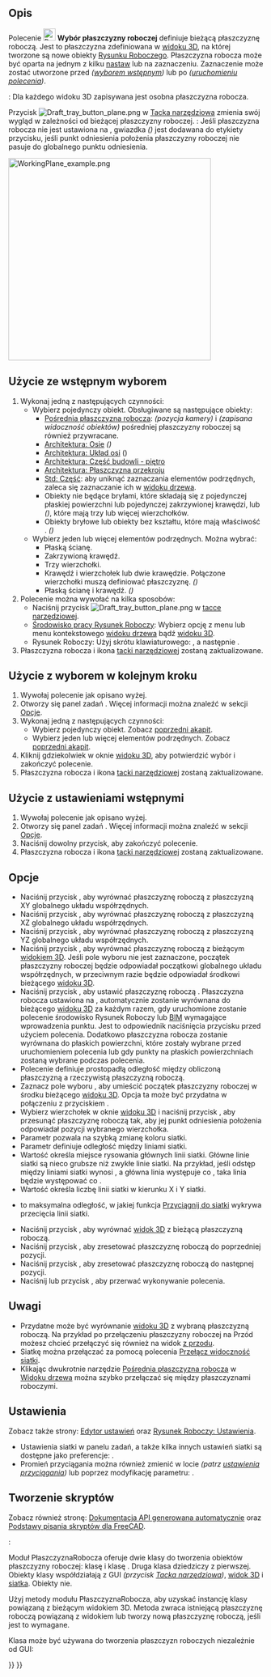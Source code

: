 <languages/>

{{Docnav/pl
|[[Draft_Shape2DView/pl|Widok 2D kształtu]]
|[[Draft_SetStyle/pl|Ustaw styl]]
|[[Draft_Workbench/pl|środowisko pracy Rysunek Roboczy]]
|IconL=Draft_Shape2DView.svg
|IconR=Draft_SetStyle.svg
|IconC=Workbench_Draft.svg
}}

{{GuiCommand/pl
|Name=Draft SelectPlane
|Name/pl=Rysunek Roboczy: Wybór płaszczyzny
|MenuLocation=Kreślenie → Przybory → Wybierz płaszczyznę
|Workbenches=[[Draft_Workbench/pl|Rysunek Roboczy]], [[BIM_Workbench/pl|BIM]]
|Shortcut=Rysunek Roboczy: {{KEY|W}} {{KEY|P}}
|SeeAlso=[[Draft_SetWorkingPlaneProxy/pl|Ustaw pośrednią płaszczyznę roboczą]], [[Draft_ToggleGrid/pl|Pokaż / ukryj siatkę]]
}}

<span id="Description"></span>
==Opis== 

Polecenie [[Image:Draft_SelectPlane.svg|24px]] '''Wybór płaszczyzny roboczej''' definiuje bieżącą płaszczyznę roboczą. Jest to płaszczyzna zdefiniowana w [[3D_view/pl|widoku 3D]], na której tworzone są nowe obiekty [[Draft_Workbench/pl|Rysunku Roboczego]]. Płaszczyzna robocza może być oparta na jednym z kilku [[#Użycie_z_ustawieniami wstępnymi|nastaw]] lub na zaznaczeniu. Zaznaczenie może zostać utworzone przed ''([[#Użycie_ze_wstępnym_wyborem|wyborem wstępnym]])'' lub po ''([[#Użycie_z_wyborem_w_kolejnym_kroku|uruchomieniu polecenia]])''.

{{Version|1.0}}: Dla każdego widoku 3D zapisywana jest osobna płaszczyzna robocza.

Przycisk [[Image:Draft_tray_button_plane.png]] w [[Draft_Tray/pl|Tacka narzędziowa]] zmienia swój wygląd w zależności od bieżącej płaszczyzny roboczej. {{Version/pl|1.0}}: Jeśli płaszczyzna robocza nie jest ustawiona na {{MenuCommand|Automatyczną}}, gwiazdka ''({{MenuCommand|*}})'' jest dodawana do etykiety przycisku, jeśli punkt odniesienia położenia płaszczyzny roboczej nie pasuje do globalnego punktu odniesienia.

[[Image:WorkingPlane_example.png|400px]]
{{Caption|Kształty tworzone na różnych płaszczyznach roboczych.}}

<span id="Usage_with_pre-selection"></span>
==Użycie ze wstępnym wyborem==

# Wykonaj jedną z następujących czynności:
#* Wybierz pojedynczy obiekt. Obsługiwane są następujące obiekty:
#** [[Draft_WorkingPlaneProxy/pl|Pośrednia płaszczyzna robocza]]: {{PropertyView|View Data}} ''(pozycja kamery)'' i {{PropertyView|Visibility Map}} ''(zapisana widoczność obiektów)'' pośredniej płaszczyzny roboczej są również przywracane.
#** [[Arch_Axis/pl|Architektura: Osie]] ''({{Version/pl|1.0}})''
#** [[Arch_AxisSystem/pl|Architektura: Układ osi]] ({{Version/pl|1.0}})
#** [[Arch_BuildingPart/pl|Architektura: Część budowli - piętro]]
#** [[Arch_SectionPlane/pl|Architektura: Płaszczyzna przekroju]]
#** [[Std_Part/pl|Std: Część]]: aby uniknąć zaznaczania elementów podrzędnych, zaleca się zaznaczanie ich w [[Tree_view/pl|widoku drzewa]].
#** Obiekty nie będące bryłami, które składają się z pojedynczej płaskiej powierzchni lub pojedynczej zakrzywionej krawędzi, lub ''({{Version/pl|1.0}})'', które mają trzy lub więcej wierzchołków.
#** Obiekty bryłowe lub obiekty bez kształtu, które mają właściwość {{PropertyData|Umiejscowienie}}. ''({{Version/pl|1.0}})''
#* Wybierz jeden lub więcej elementów podrzędnych. Można wybrać:
#** Płaską ścianę.
#** Zakrzywioną krawędź.
#** Trzy wierzchołki.
#** Krawędź i wierzchołek lub dwie krawędzie. Połączone wierzchołki muszą definiować płaszczyznę. ''({{Version/pl|1.0}})''
#** Płaską ścianę i krawędź. ''({{Version/pl|1.1}})''
# Polecenie można wywołać na kilka sposobów:
#* Naciśnij przycisk [[Image:Draft_tray_button_plane.png]] w [[Draft_Tray/pl|tacce narzędziowej]].
#* [[Draft_Workbench/pl|Środowisko pracy Rysunek Roboczy]]: Wybierz opcję {{MenuCommand|Narzędzia → [[Image:Draft_SelectPlane.svg|16px]] Wybierz płaszczyznę}} z menu lub menu kontekstowego [[Tree_view/pl|widoku drzewa]] bądź [[3D_view/pl|widoku 3D]].
#* Rysunek Roboczy: Użyj skrótu klawiaturowego: {{KEY|W}}, a następnie {{KEY|P}}.
# Płaszczyzna robocza i ikona [[Draft_Tray/pl|tacki narzędziowej]] zostaną zaktualizowane.

<span id="Usage_with_post-selection"></span>
==Użycie z wyborem w kolejnym kroku==

# Wywołaj polecenie jak opisano wyżej.
# Otworzy się panel zadań {{MenuCommand|Ustawienia płaszczyzny roboczej}}. Więcej informacji można znaleźć w sekcji [[#Opcje|Opcje]].
# Wykonaj jedną z następujących czynności:
#* Wybierz pojedynczy obiekt. Zobacz [[#Użycie_ze_wstępnym_wyborem|poprzedni akapit]].
#* Wybierz jeden lub więcej elementów podrzędnych. Zobacz [[#Użycie_ze_wstępnym_wyborem|poprzedni akapit]].
# Kliknij gdziekolwiek w oknie [[3D_view/pl|widoku 3D]], aby potwierdzić wybór i zakończyć polecenie.
# Płaszczyzna robocza i ikona [[Draft_Tray/pl|tacki narzędziowej]] zostaną zaktualizowane.

<span id="Usage_with_presets"></span>
==Użycie z ustawieniami wstępnymi==

# Wywołaj polecenie jak opisano wyżej.
# Otworzy się panel zadań {{MenuCommand|Ustawienia płaszczyzny roboczej}}. Więcej informacji można znaleźć w sekcji [[#Opcje|Opcje]].
# Naciśnij dowolny przycisk, aby zakończyć polecenie.
# Płaszczyzna robocza i ikona [[Draft_Tray/pl|tacki narzędziowej]] zostaną zaktualizowane.

<span id="Options"></span>
==Opcje== 

* Naciśnij przycisk {{Button|[[Image:View-top.svg|16px]] Góra (XY)}}, aby wyrównać płaszczyznę roboczą z płaszczyzną XY globalnego układu współrzędnych.
* Naciśnij przycisk {{Button|[[Image:View-front.svg|16px]] Przód (XZ)}}, aby wyrównać płaszczyznę roboczą z płaszczyzną XZ globalnego układu współrzędnych.
* Naciśnij przycisk {{Button|[[Image:View-right.svg|16px]] Bok (YZ)}}, aby wyrównać płaszczyznę roboczą z płaszczyzną YZ globalnego układu współrzędnych.
* Naciśnij przycisk {{Button|[[Image:View-isometric.svg|16px]] Wyrównaj do widoku}}, aby wyrównać płaszczyznę roboczą z bieżącym [[3D_view/pl|widokiem 3D]]. Jeśli pole wyboru {{MenuCommand|Wyśrodkuj płaszczyznę na widoku}} nie jest zaznaczone, początek płaszczyzny roboczej będzie odpowiadał początkowi globalnego układu współrzędnych, w przeciwnym razie będzie odpowiadał środkowi bieżącego [[3D_view/pl|widoku 3D]].
* Naciśnij przycisk {{Button|[[Image:View-axonometric.svg|16px]] Automatycznie}}, aby ustawić płaszczyznę roboczą {{MenuCommand|Automatycznie}}. Płaszczyzna robocza ustawiona na {{MenuCommand|Automatycznie}}, automatycznie zostanie wyrównana do bieżącego [[3D_view/pl|widoku 3D]] za każdym razem, gdy uruchomione zostanie polecenie środowisko Rysunek Roboczy lub [[BIM_Workbench/pl|BIM]] wymagające wprowadzenia punktu. Jest to odpowiednik naciśnięcia przycisku {{Button|[[Image:View-isometric.svg|16px]] Wyrównaj do widoku}} przed użyciem polecenia. Dodatkowo płaszczyzna robocza zostanie wyrównana do płaskich powierzchni, które zostały wybrane przed uruchomieniem polecenia lub gdy punkty na płaskich powierzchniach zostaną wybrane podczas polecenia.
* Polecenie {{MenuCommand|Odsunięcie}} definiuje prostopadłą odległość między obliczoną płaszczyzną a rzeczywistą płaszczyzną roboczą.
* Zaznacz pole wyboru {{MenuCommand|Wyśrodkuj płaszczyznę na widoku}}, aby umieścić początek płaszczyzny roboczej w środku bieżącego [[3D_view/pl|widoku 3D]]. Opcja ta może być przydatna w połączeniu z przyciskiem {{Button|[[Image:View-isometric.svg|16px]] Wyrównaj do widoku}}.
* Wybierz wierzchołek w oknie [[3D_view/pl|widoku 3D]] i naciśnij przycisk {{Button|[[Image:Draft_Move.svg|16px]] Przesuń płaszczyznę roboczą}}, aby przesunąć płaszczyznę roboczą tak, aby jej punkt odniesienia położenia odpowiadał pozycji wybranego wierzchołka.
* Parametr {{MenuCommand|Grid color}} pozwala na szybką zmianę koloru siatki. {{Version/pl|1.0}}
* Parametr {{MenuCommand|Odstęp siatki}} definiuje odległość między liniami siatki.
* Wartość {{MenuCommand|Główna linia co}} określa miejsce rysowania głównych linii siatki. Główne linie siatki są nieco grubsze niż zwykłe linie siatki. Na przykład, jeśli odstęp między liniami siatki wynosi {{Value|0.5 m}}, a główna linia występuje co {{Value|10 linii}}, taka linia będzie występować co {{Value|5 m}}.
* Wartość {{MenuCommand|Rozmiar siatki}} określa liczbę linii siatki w kierunku X i Y siatki.
* {{MenuCommand|Promień przyciągania}} to maksymalna odległość, w jakiej funkcja [[Draft_Snap_Grid/pl|Przyciągnij do siatki]] wykrywa przecięcia linii siatki.
* Naciśnij przycisk {{Button|[[Image:view-fullscreen.svg|16px]] Wyśrodkuj widok}}, aby wyrównać [[3D_view/pl|widok 3D]] z bieżącą płaszczyzną roboczą.
* Naciśnij przycisk {{Button|[[Image:sel-back.svg|16px]] Poprzedni}}, aby zresetować płaszczyznę roboczą do poprzedniej pozycji.
* Naciśnij przycisk {{Button|[[Image:sel-forward.svg|16px]] Następny}}, aby zresetować płaszczyznę roboczą do następnej pozycji. {{Version/pl|1.0}}
* Naciśnij {{KEY|Esc}} lub przycisk {{Button|Zamknij}}, aby przerwać wykonywanie polecenia.

<span id="Notes"></span>
==Uwagi==

* Przydatne może być wyrównanie [[3D_view/pl|widoku 3D]] z wybraną płaszczyzną roboczą. Na przykład po przełączeniu płaszczyzny roboczej na Przód możesz chcieć przełączyć się również na widok [[Std_ViewFront/pl|z przodu]].
* Siatkę można przełączać za pomocą polecenia [[Draft_ToggleGrid/pl|Przełącz widoczność siatki]].
* Klikając dwukrotnie narzędzie [[Draft_WorkingPlaneProxy/pl|Pośrednia płaszczyzna robocza]] w [[Tree_view/pl|Widoku drzewa]] można szybko przełączać się między płaszczyznami roboczymi.

<span id="Preferences"></span>
==Ustawienia==

Zobacz także strony: [[Preferences_Editor/pl|Edytor ustawień]] oraz [[Draft_Preferences/pl|Rysunek Roboczy: Ustawienia]].

* Ustawienia siatki w panelu zadań, a także kilka innych ustawień siatki są dostępne jako preferencje: {{MenuCommand|Edycja → Preferencje ... → Rysunek Roboczy → Siatka i przyciąganie}}.
* Promień przyciągania można również zmienić w locie ''(patrz [[Draft_Snap/pl#Ustawienia|ustawienia przyciągania]])'' lub poprzez modyfikację parametru: {{MenuCommand|Narzędzia → Edytuj parametry ... → BaseApp → Preferencje → Mod → Draft → snapRange}}.

<span id="Scripting"></span>
==Tworzenie skryptów==

Zobacz również stronę: [https://freecad.github.io/SourceDoc/ Dokumentacja API generowana automatycznie] oraz [[FreeCAD_Scripting_Basics/pl|Podstawy pisania skryptów dla FreeCAD]].

{{Version/pl|1.0}}:

Moduł PłaszczyznaRobocza oferuje dwie klasy do tworzenia obiektów płaszczyzny roboczej: klasę {{incode|PlaneBase}} i klasę {{incode|PlaneGui}}. Druga klasa dziedziczy z pierwszej. Obiekty klasy {{incode|PlaneGui}} współdziałają z GUI ''(przycisk [[Draft_Tray/pl|Tacka narzędziowa]])'', [[3D_view/pl|widok 3D]] i [[Draft_Snap_Grid/pl|siatka]]. Obiekty {{incode|PlaneBase}} nie.

Użyj metody {{incode|get_working_plane()}} modułu PłaszczyznaRobocza, aby uzyskać instancję klasy {{incode|PlaneGui}} powiązaną z bieżącym widokiem 3D. Metoda zwraca istniejącą płaszczyznę roboczą powiązaną z widokiem lub tworzy nową płaszczyznę roboczą, jeśli jest to wymagane.

{{Code|code=
import FreeCAD as App
import WorkingPlane

wp = WorkingPlane.get_working_plane()

origin = App.Vector(0, 0, 0)
normal = App.Vector(1, 1, 1).normalize()
offset = 17
wp.align_to_point_and_axis(origin, normal, offset)

point = App.Vector(10, 15, 2)
projection = wp.project_point(point)
print(projection)
}}

Klasa {{incode|PlaneBase}} może być używana do tworzenia płaszczyzn roboczych niezależnie od GUI:

{{Code|code=
import WorkingPlane

wp = WorkingPlane.PlaneBase()
}}


{{Docnav/pl
|[[Draft_Shape2DView/pl|Widok 2D kształtu]]
|[[Draft_SetStyle/pl|Ustaw styl]]
|[[Draft_Workbench/pl|środowisko pracy Rysunek Roboczy]]
|IconL=Draft_Shape2DView.svg
|IconR=Draft_SetStyle.svg
|IconC=Workbench_Draft.svg
}}

{{Draft Tools navi{{#translation:}}}}
{{Userdocnavi{{#translation:}}}}